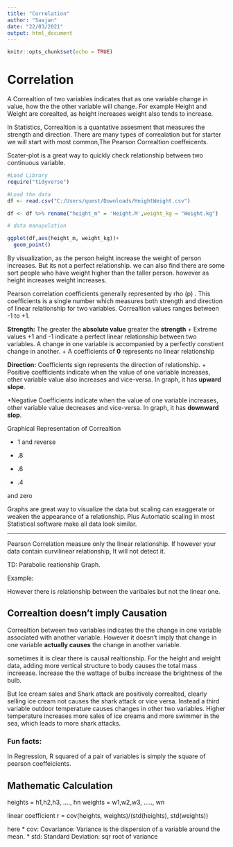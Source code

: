 ```yaml
---
title: "Correlation"
author: "Saajan"
date: "22/03/2021"
output: html_document
---
```


```r
knitr::opts_chunk$set(echo = TRUE)
```


# Correlation

A Correaltion of two variables indicates that as one variable change in value, how the the other variable will change. For example Height and Weight are corealted, as height increases weight also tends to increase.

In Statistics, Correaltion is a quantative assesment that measures the strength and direction. There are many types of correalation but for starter we will start with most common,The Pearson Correaltion coeffeicents.

Scater-plot is a great way to quickly check relationship between two continuous variable.

```r
#Load Library
require("tidyverse")
```


```r
#Load the data
df <- read.csv("C:/Users/quest/Downloads/HeightWeight.csv")

df <- df %>% rename("height_m" = 'Height.M',weight_kg = "Weight.kg")
```

```r
# data manupulation

ggplot(df,aes(height_m, weight_kg))+
  geom_point()

```

By visualization, as the person height increase the weight of person increases. But its not a perfect relationship. we can also find there are some sort people who have weight higher than the taller person. however as height increases weight increases.

Pearson correlation coefficients generally represented by rho (p) . This coefficients is a single number which measures both strength and direction of linear relationship for two variables. Correaltion values ranges between -1 to +1. 

 **Strength:** The greater the **absolute value** greater the **strength**
   + Extreme values +1 and -1 indicate a perfect linear relationship between two variables. A change in one variable is accompanied by a perfectly constient change in another.
   + A coefficients of **0** represents no linear relationship
   
   
 **Direction:** Coefficients sign represents the direction of relationship.
   + Positive coefficients indicate when the value of one variable increases, other variable value also increases and vice-versa. In graph, it has **upward slope**.
   
   +Negative Coefficients indicate when the value of one variable increases, other variable value decreases and vice-versa. In graph, it has **downward slop**.
   
Graphical Representation of Correaltion

+ 1 and reverse

+ .8

+ .6

+ .4


and zero

Graphs are great way to visualize the data but scaling can exaggerate or weaken the appearance of a relationship. Plus Automatic scaling in  most Statistical software make all data look similar.


***

Pearson Correlation measure only the linear relationship. If however your data contain curvilinear relationship, lt will not detect it. 

TD: Parabolic reationship Graph. 

Example: 

However there is relationship between the varibales but not the linear one.

## Correaltion doesn't imply Causation

Correaltion between two variables indicates the the change in one variable associated with another variable. However it doesn't imply that change in one variable **actually causes** the change in another variable.

sometimes it is clear there is causal realtionship. For the height and weight data, adding more vertical structure to body causes the total mass increease. Increase the the wattage of bulbs increase the brightness of the bulb.


But Ice cream sales and Shark attack are positively correalted, clearly selling ice cream not causes the shark attack or vice versa. Instead a third variable outdoor temperature causes changes in other two variables. Higher temperature increases more sales of ice creams and more swimmer in the sea, which leads to more shark attacks.

### Fun facts: 
In Regression, R squared of a pair of variables is simply the square of pearson coeffeicients. 


## Mathematic Calculation

heights = h1,h2,h3, ...., hn
weights = w1,w2,w3, ....., wn

linear coefficient r = cov(heights, weights)/(std(heights), std(weights))


here 
  * cov: Covariance: Variance is the dispersion of a variable around the mean.
  * std: Standard Deviation: sqr root of variance
  









